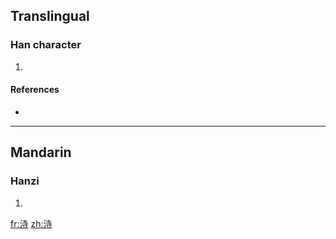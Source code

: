 ==Translingual==

===Han character===
{{Han char|rn=85|rad=水|as=06|sn=9|four=|canj=水土木戈 (EGDI)}}

# {{defn|Han|sort=水06}}

====References====
* {{Han ref|kx=0620.070|dkj=17376|dj=1015.110|hdz=31601.080|uh=6D14|ud=27924}}

----

==Mandarin==

===Hanzi===
{{cmn-hanzi|pin=[[zhǐ]] ([[zhi3]])|wg=chih<sup>3</sup>}}

# {{defn|Mandarin}}

[[fr:洔]]
[[zh:洔]]